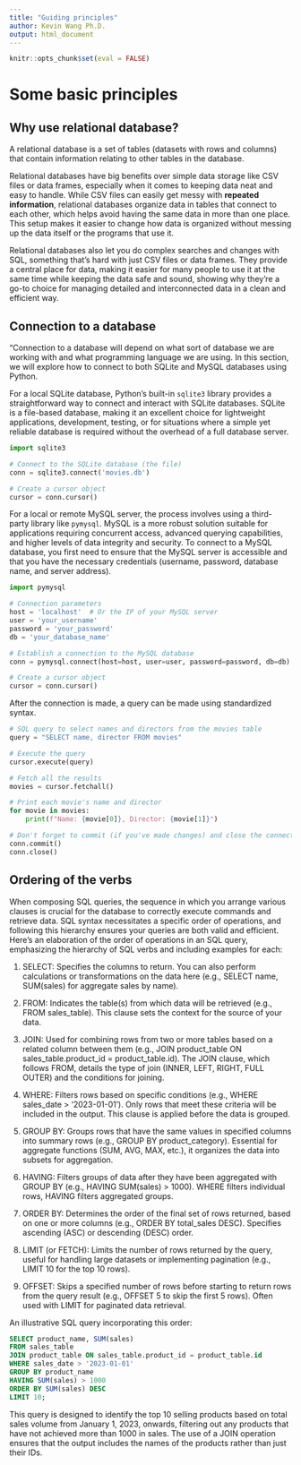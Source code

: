 ```yaml
---
title: "Guiding principles"
author: Kevin Wang Ph.D.
output: html_document
---
```


```r
knitr::opts_chunk$set(eval = FALSE)
```

# Some basic principles 

## Why use relational database?

A relational database is a set of tables (datasets with rows and columns) that contain information relating to other tables in the database.

Relational databases have big benefits over simple data storage like CSV files or data frames, especially when it comes to keeping data neat and easy to handle. While CSV files can easily get messy with **repeated information**, relational databases organize data in tables that connect to each other, which helps avoid having the same data in more than one place. This setup makes it easier to change how data is organized without messing up the data itself or the programs that use it. 

Relational databases also let you do complex searches and changes with SQL, something that's hard with just CSV files or data frames. They provide a central place for data, making it easier for many people to use it at the same time while keeping the data safe and sound, showing why they're a go-to choice for managing detailed and interconnected data in a clean and efficient way.

## Connection to a database

"Connection to a database will depend on what sort of database we are working with and what programming language we are using. In this section, we will explore how to connect to both SQLite and MySQL databases using Python.

For a local SQLite database, Python's built-in `sqlite3` library provides a straightforward way to connect and interact with SQLite databases. SQLite is a file-based database, making it an excellent choice for lightweight applications, development, testing, or for situations where a simple yet reliable database is required without the overhead of a full database server.

```python
import sqlite3

# Connect to the SQLite database (the file)
conn = sqlite3.connect('movies.db')

# Create a cursor object
cursor = conn.cursor()
```

For a local or remote MySQL server, the process involves using a third-party library like `pymysql`. MySQL is a more robust solution suitable for applications requiring concurrent access, advanced querying capabilities, and higher levels of data integrity and security. To connect to a MySQL database, you first need to ensure that the MySQL server is accessible and that you have the necessary credentials (username, password, database name, and server address).

```python
import pymysql

# Connection parameters
host = 'localhost'  # Or the IP of your MySQL server
user = 'your_username'
password = 'your_password'
db = 'your_database_name'

# Establish a connection to the MySQL database
conn = pymysql.connect(host=host, user=user, password=password, db=db)

# Create a cursor object
cursor = conn.cursor()
```

After the connection is made, a query can be made using standardized syntax. 

```python
# SQL query to select names and directors from the movies table
query = "SELECT name, director FROM movies"

# Execute the query
cursor.execute(query)

# Fetch all the results
movies = cursor.fetchall()

# Print each movie's name and director
for movie in movies:
    print(f"Name: {movie[0]}, Director: {movie[1]}")

# Don't forget to commit (if you've made changes) and close the connection
conn.commit()
conn.close()
```

## Ordering of the verbs

When composing SQL queries, the sequence in which you arrange various clauses is crucial for the database to correctly execute commands and retrieve data. SQL syntax necessitates a specific order of operations, and following this hierarchy ensures your queries are both valid and efficient. Here’s an elaboration of the order of operations in an SQL query, emphasizing the hierarchy of SQL verbs and including examples for each:

1. SELECT: Specifies the columns to return. You can also perform calculations or transformations on the data here (e.g., SELECT name, SUM(sales) for aggregate sales by name).

1. FROM: Indicates the table(s) from which data will be retrieved (e.g., FROM sales_table). This clause sets the context for the source of your data.

1. JOIN: Used for combining rows from two or more tables based on a related column between them (e.g., JOIN product_table ON sales_table.product_id = product_table.id). The JOIN clause, which follows FROM, details the type of join (INNER, LEFT, RIGHT, FULL OUTER) and the conditions for joining.

1. WHERE: Filters rows based on specific conditions (e.g., WHERE sales_date > '2023-01-01'). Only rows that meet these criteria will be included in the output. This clause is applied before the data is grouped.

1. GROUP BY: Groups rows that have the same values in specified columns into summary rows (e.g., GROUP BY product_category). Essential for aggregate functions (SUM, AVG, MAX, etc.), it organizes the data into subsets for aggregation.

1. HAVING: Filters groups of data after they have been aggregated with GROUP BY (e.g., HAVING SUM(sales) > 1000). WHERE filters individual rows, HAVING filters aggregated groups.

1. ORDER BY: Determines the order of the final set of rows returned, based on one or more columns (e.g., ORDER BY total_sales DESC). Specifies ascending (ASC) or descending (DESC) order.

1. LIMIT (or FETCH): Limits the number of rows returned by the query, useful for handling large datasets or implementing pagination (e.g., LIMIT 10 for the top 10 rows).

1. OFFSET: Skips a specified number of rows before starting to return rows from the query result (e.g., OFFSET 5 to skip the first 5 rows). Often used with LIMIT for paginated data retrieval.

An illustrative SQL query incorporating this order:

```sql
SELECT product_name, SUM(sales)
FROM sales_table
JOIN product_table ON sales_table.product_id = product_table.id
WHERE sales_date > '2023-01-01'
GROUP BY product_name
HAVING SUM(sales) > 1000
ORDER BY SUM(sales) DESC
LIMIT 10;
```

This query is designed to identify the top 10 selling products based on total sales volume from January 1, 2023, onwards, filtering out any products that have not achieved more than 1000 in sales. The use of a JOIN operation ensures that the output includes the names of the products rather than just their IDs.